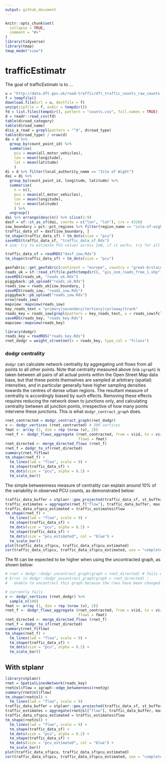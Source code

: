 ```yaml
---
output: github_document
---
```


<!-- README.md is generated from README.Rmd. Please edit that file -->

```r
knitr::opts_chunk$set(
  collapse = TRUE,
  comment = "#>"
)
library(tidyverse)
library(tmap)
tmap_mode("view")
```

# trafficEstimatr

<!-- badges: start -->
<!-- badges: end -->

The goal of trafficEstimatr is to ...

```r
u = "http://data.dft.gov.uk/road-traffic/dft_traffic_counts_raw_counts.zip"
f = tempfile()
download.file(url = u, destfile = f)
unzip(zipfile = f, exdir = tempdir())
fd = list.files(tempdir(), pattern = "counts.csv", full.names = TRUE)
d = readr::read_csv(fd)
table(d$road_category)
table(d$road_name)
d$is_a_road = grepl(pattern = "^A", d$road_type)
table(d$road_type) / nrow(d)
da = d %>% 
  group_by(count_point_id) %>% 
  summarise(
    pcu = mean(all_motor_vehicles),
    lon = mean(longitude),
    lat = mean(latitude)
    )
di = d %>% filter(local_authority_name == "Isle of Wight")
dai = di %>% 
  group_by(count_point_id, longitude, latitude) %>% 
  summarise(
    n = n(),
    pcu = mean(all_motor_vehicles),
    lon = mean(longitude),
    lat = mean(latitude)
    ) %>% 
  ungroup()
dai %>% arrange(desc(n)) %>% slice(1:9)
dasf = sf::st_as_sf(dai, coords = c("lon", "lat"), crs = 4326)
iow_boundary = pct::pct_regions %>% filter(region_name == "isle-of-wight")
traffic_data_sf = dasf[iow_boundary, ]
tm_shape(traffic_data_sf) + tm_dots(size = "pcu")
saveRDS(traffic_data_sf, "traffic_data_sf.Rds")
# aim: try to estimate PCU values across IoW, if it works, try for all of UK (big data)
```

```r
traffic_data_sf = readRDS("dasf_iow.Rds")
tm_shape(traffic_data_sf) + tm_dots(size = "pcu")
```

```r
geofabric::get_geofabric(continent = "europe", country = "great-britain", region = "england")
roads_uk = sf::read_sf(file.path(tempdir(), "gis_osm_roads_free_1.shp"))
saveRDS(roads_uk, "roads_uk.Rds")
piggyback::pb_upload("roads_uk.Rds")
roads_iow = roads_uk[iow_boundary, ]
saveRDS(roads_iow, "roads_iow.Rds")
piggyback::pb_upload("roads_iow.Rds")
nrow(roads_iow)
mapview::mapview(roads_iow)
key_roads_text = "primary|secondary|tertiary|cycleway|trunk"
roads_key = roads_iow[grepl(pattern = key_roads_text, x = roads_iow$fclass), ]
saveRDS(roads_key, "roads_key.Rds")
mapview::mapview(roads_key)
```


```r
library(dodgr)
roads_key = readRDS("roads_key.Rds")
rnet_dodgr = weight_streetnet(x = roads_key, type_col = "fclass")
```

### dodgr centrality

`dodgr` can calculate network centrality by aggregating unit flows from all
points to all other points. Note that centrality measured above (via `igraph`)
is taken between all pairs of all actual points within the Open Street Map data
base, but that these points themselves are sampled at arbitrary (spatial)
intensities, and in particular generally have higher sampling densities towards
the centres of dense urban regions. The resultant measure of centrality is
accordingly biased by such effects. Removing these effects requires reducing
the network down to junctions only, and calculating centrality between all
junction points, irrespective of how many points intervene these junctions.
This is what `dodgr_contract_graph` does.

```r
rnet_contracted = dodgr_contract_graph(rnet_dodgr)
v <- dodgr_vertices (rnet_contracted) # 500 vertices
fmat <- array (1, dim = rep (nrow (v), 2))
rnet_f <- dodgr_flows_aggregate (rnet_contracted, from = v$id, to = v$id,
                                 flows = fmat)
rnet_directed <- merge_directed_flows (rnet_f)
rnet_f = dodgr_to_sf(rnet_directed)
summary(rnet_f$flow)
tm_shape(rnet_f) +
  tm_lines(lwd = "flow", scale = 9) +
  tm_shape(traffic_data_sf) +
  tm_dots(size = "pcu", alpha = 0.2) +
  tm_scale_bar()
```

The simple betweenness measure of centrality can explain around 10% of the variability in observed PCU counts, as demonstrated below:

```r
traffic_data_buffer = stplanr::geo_projected(traffic_data_sf, st_buffer, dist = 200)
traffic_estimates = aggregate(rnet_f["flow"], traffic_data_buffer, max) 
traffic_data_sf$pcu_estimated = traffic_estimates$flow
tm_shape(rnet_f) +
  tm_lines(lwd = "flow", scale = 9) +
  tm_shape(traffic_data_sf) +
  tm_dots(size = "pcu", alpha = 0.2) +
  tm_shape(traffic_data_sf) +
  tm_dots(size = "pcu_estimated", col = "blue") +
  tm_scale_bar()
plot(traffic_data_sf$pcu, traffic_data_sf$pcu_estimated)
cor(traffic_data_sf$pcu, traffic_data_sf$pcu_estimated, use = "complete.obs")^2
```

The fit can be expected to be higher when using the uncontracted graph, as shown below:

```r
# rnet = dodgr::dodgr_uncontract_graph(graph = rnet_directed) # fails with:
# Error in dodgr::dodgr_uncontract_graph(graph = rnet_directed) : 
#   Unable to uncontract this graph because the rows have been changed
```

```r
# currently fails
v <- dodgr_vertices (rnet_dodgr) %>% 
  sample_n(100)
fmat <- array (1, dim = rep (nrow (v), 2))
rnet_f <- dodgr_flows_aggregate (rnet_contracted, from = v$id, to = v$id,
                                 flows = fmat)
rnet_directed <- merge_directed_flows (rnet_f)
rnet_f = dodgr_to_sf(rnet_directed)
summary(rnet_f$flow)
tm_shape(rnet_f) +
  tm_lines(lwd = "flow", scale = 9) +
  tm_shape(traffic_data_sf) +
  tm_dots(size = "pcu", alpha = 0.2) +
  tm_scale_bar()

```

## With stplanr

```r
library(stplanr)
rnet = SpatialLinesNetwork(roads_key)
rnet@sl$flow = igraph::edge_betweenness(rnet@g)
summary(rnet@sl$flow)
tm_shape(rnet@sl) +
  tm_lines(lwd = "flow", scale = 9)
traffic_data_buffer = stplanr::geo_projected(traffic_data_sf, st_buffer, dist = 100)
traffic_estimates = aggregate(rnet@sl["flow"], traffic_data_buffer, max) 
traffic_data_sf$pcu_estimated = traffic_estimates$flow
tm_shape(rnet@sl) +
  tm_lines(lwd = "flow", scale = 9) +
  tm_shape(traffic_data_sf) +
  tm_dots(size = "pcu", alpha = 0.2) +
  tm_shape(traffic_data_sf) +
  tm_dots(size = "pcu_estimated", col = "blue") +
  tm_scale_bar()
plot(traffic_data_sf$pcu, traffic_data_sf$pcu_estimated)
cor(traffic_data_sf$pcu, traffic_data_sf$pcu_estimated, use = "complete.obs")^2
```

